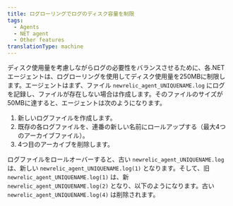 ```yaml
---
title: ログローリングでログのディスク容量を制限
tags:
  - Agents
  - NET agent
  - Other features
translationType: machine
---
```


ディスク使用量を考慮しながらログの必要性をバランスさせるために、各.NETエージェントは、ログローリングを使用してディスク使用量を250MBに制限します。エージェントはまず、ファイル `newrelic_agent_UNIQUENAME.log` にログを記録し、ファイルが存在しない場合は作成します。そのファイルのサイズが50MBに達すると、エージェントは次のようになります。

1. 新しいログファイルを作成します。
2. 既存の各ログファイルを、連番の新しい名前にロールアップする（最大4つのアーカイブファイル）。
3. 4つ目のアーカイブを削除します。

ログファイルをロールオーバーすると、古い `newrelic_agent_UNIQUENAME.log` は、新しい `newrelic_agent_UNIQUENAME.log(1)` となります。そして、旧 `newrelic_agent_UNIQUENAME.log(1)` は、新 `newrelic_agent_UNIQUENAME.log(2)` となり、以下のようになります。古い `newrelic_agent_UNIQUENAME.log(4)` は削除されます。
